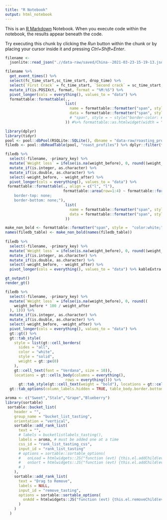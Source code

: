 ```yaml
---
title: "R Notebook"
output: html_notebook
---
```


This is an [R Markdown](http://rmarkdown.rstudio.com) Notebook. When you execute code within the notebook, the results appear beneath the code. 

Try executing this chunk by clicking the *Run* button within the chunk or by placing your cursor inside it and pressing *Ctrl+Shift+Enter*. 

```r
filename <-
  jsonlite::read_json(".//data-raw/saved/China--2021-03-23-15-19-13.json")
```
```r
filename %>%
  get_event_times() %>%
  select(fc_time_start,sc_time_start, drop_time) %>%
  select(`First Crack` = fc_time_start, `Second crack` = sc_time_start, `Roast time` = drop_time) %>%
  mutate_if(is.POSIXct, format, format = "%M:%S") %>%
  pivot_longer(cols = everything(), values_to = "data") %>%
  formattable::formattable(.,
                           list(
                             name = formattable::formatter("span", style = "color:#AAAAAA; font-size:4vw; font-weight:bold;border-color:#fff"),
                             data = formattable::formatter("span", style = "color:#AAAAAA;font-size:4vw;border-color:#fff")
                             # "span", style = ~ style("border-color: #fff !important")
                           )) #%>% formattable::as.htmlwidget(width = "20%")
```
```r
library(dplyr)
library(tidyr)
pool <- pool::dbPool(RSQLite::SQLite(), dbname = "data-raw/roasting_profiles.db")
filedb <- pool::dbReadTable(pool, "roast_profiles") %>% dplyr::filter(filename == "Dominican Republic--2021-02-25-17-09-27.json")

filedb %>% 
  select(-filename, -primary_key) %>% 
  mutate(`Weight loss` = ifelse(is.na(weight_before), 0, round((weight_before*100/weight_after),1))) %>% 
  mutate_if(is.integer, as.character) %>%
  mutate_if(is.double, as.character) %>%
  select(-weight_before, - weight_after) %>% 
  pivot_longer(cols = everything(), values_to = "data") %>%
 formattable::formattable(., align = c("l", "l"),
                          formattable::area(row=1:4) ~ formattable::formatter("table", style = "border-collapse: collapse; border:1px solid black;
    border-top: none;
    border-bottom: none;"),
                           list(
                             name = formattable::formatter("span", style = "color:#AAAAAA; font-size:14px; font-weight:bold;"),
                             data = formattable::formatter("span", style = "color:#AAAAAA;font-size:14px;border-color:#fff;")
                           ))

make_non_bold <- formattable::formatter("span", style =  "color:white;")
names(filedb_table) <- make_non_bold(names(filedb_table))
 
filedb %>% 
  select(-filename, -primary_key) %>% 
  mutate(`Weight loss` = ifelse(is.na(weight_before), 0, round((weight_before*100/weight_after),1))) %>% 
  mutate_if(is.integer, as.character) %>%
  mutate_if(is.double, as.character) %>%
  select(-weight_before, - weight_after) %>% 
  pivot_longer(cols = everything(), values_to = "data") %>% kableExtra::kbl()

gt_output()
render_gt()

filedb %>%
  select(-filename, -primary_key) %>%
  mutate(`Weight loss` = ifelse(is.na(weight_before), 0, round((
    weight_before * 100 / weight_after
  ), 1))) %>%
  mutate_if(is.integer, as.character) %>%
  mutate_if(is.double, as.character) %>%
  select(-weight_before, -weight_after) %>%
  pivot_longer(cols = everything(), values_to = "data") %>%
  gt::gt() %>%
  gt::tab_style(
    style = list(gt::cell_borders(
      sides = "all",
      color = "white",
      style = "solid",
      weight = gt::px(0)
    ),
    gt::cell_text(font = "Verdana", size = 10)),
    locations = gt::cells_body(columns = everything(),
                           rows = everything())) %>% 
      gt::tab_style(gt::cell_text(weight = "bold"), locations = gt::cells_body(columns = 1)) %>% 
  gt::tab_options(column_labels.hidden = TRUE, table_body.border.bottom.color= "white", table_body.border.top.color = "white")

```
```r
aroma <- c("Sweet","Stale","Grape","Blueberry")
library(sortable)
 sortable::bucket_list(
    header = "",
    group_name = "bucket_list_tasting",
    orientation = "vertical",
    sortable::add_rank_list(
      text = "",
      # labels = bucketlistlabels_tasting(),
      labels = aroma, # must be added one at a time
      css_id = "rank_list_tasting_css",
      input_id = "rank_list_tasting"
      # options = sortable::sortable_options(
      #   onLoad = htmlwidgets::JS("function (evt) {this.el.addChild(evt.item);}"),
      #   onSort = htmlwidgets::JS("function (evt) {this.el.addChild(evt.item);}")
      # )
    ),
    sortable::add_rank_list(
      text = "Drag to Remove",
      labels = NULL,
      input_id = "remove_tasting",
      options = sortable::sortable_options(
        onAdd = htmlwidgets::JS("function (evt) {this.el.removeChild(evt.item);}")
      )
    )
  )

```



